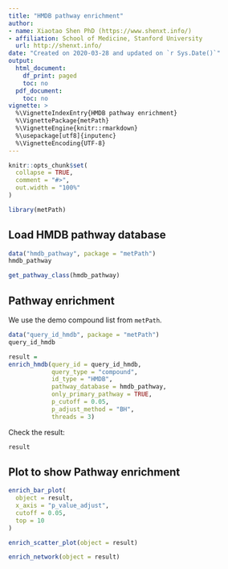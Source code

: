 ```yaml
---
title: "HMDB pathway enrichment"
author:
- name: Xiaotao Shen PhD (https://www.shenxt.info/)
- affiliation: School of Medicine, Stanford University
  url: http://shenxt.info/
date: "Created on 2020-03-28 and updated on `r Sys.Date()`"
output:
  html_document:
    df_print: paged
    toc: no
  pdf_document:
    toc: no
vignette: >
  %\VignetteIndexEntry{HMDB pathway enrichment}
  %\VignettePackage{metPath}
  %\VignetteEngine{knitr::rmarkdown}
  %\usepackage[utf8]{inputenc}
  %\VignetteEncoding{UTF-8}
---
```


```r
knitr::opts_chunk$set(
  collapse = TRUE,
  comment = "#>",
  out.width = "100%"
)
```


```r
library(metPath)
```



## **Load HMDB pathway database**

```r
data("hmdb_pathway", package = "metPath")
hmdb_pathway
```
```r
get_pathway_class(hmdb_pathway)
```

## **Pathway enrichment**

We use the demo compound list from `metPath`.

```r
data("query_id_hmdb", package = "metPath")
query_id_hmdb
```


```r
result = 
enrich_hmdb(query_id = query_id_hmdb, 
            query_type = "compound", 
            id_type = "HMDB",
            pathway_database = hmdb_pathway,
            only_primary_pathway = TRUE,
            p_cutoff = 0.05, 
            p_adjust_method = "BH", 
            threads = 3)
```

Check the result:

```r
result
```


## **Plot to show Pathway enrichment**

```r
enrich_bar_plot(
  object = result,
  x_axis = "p_value_adjust",
  cutoff = 0.05,
  top = 10
)
```

```r
enrich_scatter_plot(object = result)
```

```r
enrich_network(object = result)
```



